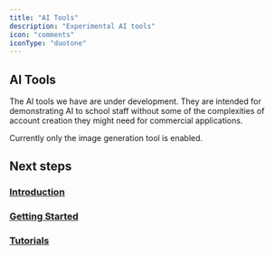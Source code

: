 ```yaml
---
title: "AI Tools"
description: "Experimental AI tools"
icon: "comments"
iconType: "duotone"
---
```



<ModuleCards />

## AI Tools
The AI tools we have are under development. They are intended for demonstrating AI to school staff without some of the complexities of account creation they might need for commercial applications.

<Tip>
    Currently only the image generation tool is enabled.
</Tip>

## Next steps

### <Icon icon="book-open-cover" iconType="duotone" /> [Introduction](/ai/introduction)

### <Icon icon="rocket" iconType="duotone" /> [Getting Started](/ai/getting-started)

### <Icon icon="film" iconType="duotone" /> [Tutorials](/ai/tutorials)
